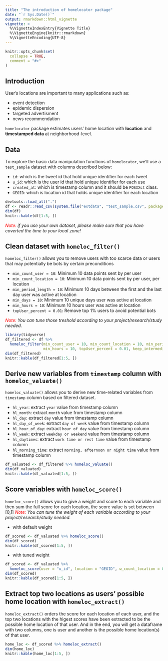 ```yaml
---
title: "The introduction of homelocator package"
date: "`r Sys.Date()`"
output: rmarkdown::html_vignette
vignette: >
  %\VignetteIndexEntry{Vignette Title}
  %\VignetteEngine{knitr::rmarkdown}
  %\VignetteEncoding{UTF-8}
---
```


```r
knitr::opts_chunk$set(
  collapse = TRUE,
  comment = "#>"
)
```

## Introduction
User's locations are important to many applications such as:

  - event detection
  - epidemic dispersion
  - targeted advertisment
  - news recommendation


`homelocator` package estimates users' home location with **location** and **timestamped data** at neighborhood-level. 

## Data
To explore the basic data manipulation functions of `homelocator`, we'll use a `test_sample` dataset with columns described below: 

  - `id`: which is the tweet id that hold unique identifier for each tweet 
  - `u_id`: which is the user id that hold unique identifier for each use 
  - `created_at`: which is timestamp column and it should be `POSIXct` class. 
  - `GEOID`: which is location id that holds unique identifier for each location 


```r
devtools::load_all(".")
df <- readr::read_csv(system.file("extdata", "test_sample.csv", package = "homelocator", mustWork = TRUE)) 
dim(df)
knitr::kable(df[1:5, ])
```

<span style="color:red">*Note:*</span> *if you use your own dataset, please make sure that you have coverted the time to your local zone!*

## Clean dataset with `homeloc_filter()`

`homeloc_filter()` allows you to remove users with too scarce data or users that may potentially be bots by certain preconditions
  
  - `min_count_user = 10`: Minimum 10 data points sent by per user  
  - `min_count_location = 10`: Minimum 10 data points sent by per user, per location 
  - `min_period_length = 10`: Minimum 10 days between the first and the last day user was active at location 
  - `min_days = 10`: Minimum 10 unique days user was active at location 
  - `min_hours = 10`: Minimum 10 hours user was active at location 
  - `topUser_percent = 0.01`: Remove top 1% users to avoid potential bots

<span style="color:red">*Note:*</span> *You can tune those treshold according to your project/research/study needed.*

```r
library(tidyverse)
df_filtered <- df %>% 
  homeloc_filter(min_count_user = 10, min_count_location = 10, min_period_length = 10, min_days = 10, 
                 min_hours = 10, topUser_percent = 0.01, keep_intermediate_vars = T)
dim(df_filtered)
knitr::kable(df_filtered[1:5, ])
```


## Derive new variables from `timestamp` column with `homeloc_valuate()`

`homeloc_valuate()` allows you to derive new time-related variables from `timestamp` column based on filtered dataset. 

  - `hl_year`: extract `year` value from timestamp column 
  - `hl_month`: extract `month` value from timestamp column 
  - `hl_day`: extract `day` value from timestamp column 
  - `hl_day_of_week`: extract `day of week` value from timestamp column 
  - `hl_hour_of_day`: extract `hour of day` value from timestamp column 
  - `hl_week`: extract `weekday or weekend` value from timestamp column 
  - `hl_daytimes`: extract `work time or rest time` value from timestamp column 
  - `hl_morning_time`: extract `morning, afternoon or night time` value from timestamp column 
  
```r
df_valuated <- df_filtered %>% homeloc_valuate()
dim(df_valuated)
knitr::kable(df_valuated[1:5, ])
```

## Score variables with `homeloc_score()`

`homeloc_score()` allows you to give a weight and score to each variable and then sum the full score for each location, the score value is set between [0,1]
<span style="color:red">*Note:*</span> *You can tune the weight of each variable according to your project/research/study needed.*

- with default weight

```r
df_scored <- df_valuated %>% homeloc_score()
dim(df_scored)
knitr::kable(df_scored[1:5, ])
```

- with tuned weight 
```r
df_scored <- df_valuated %>% 
  homeloc_score(user = "u_id", location = "GEOID", w_count_location = 0.2, w_uniq_hours = 0.1, w_uniq_days = 0.05, w_period_length = 0.05, w_percent_week = 0.1, w_percent_satmorning = 0.2, w_percent_daytimes = 0.2, w_uniq_dayofweek = 0.05, w_uniq_month = 0.05)
dim(df_scored)
knitr::kable(df_scored[1:5, ])
```

## Extract top two locations as users' possible home location with `homeloc_extract()`

`homeloc_extract()` orders the score for each location of each user, and the top two locations with the higest scores have been extracted to be the possible home location of that user. And in the end, you will get a dataframe with two columns, one is user and another is the possible home location(s) of that user. 

```r
home_loc <- df_scored %>% homeloc_extract()
dim(home_loc)
knitr::kable(home_loc[1:5, ])
```






















































